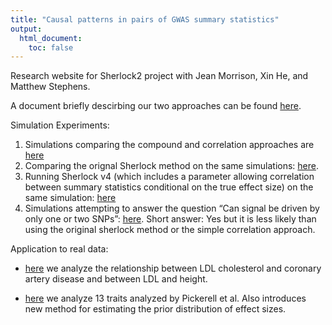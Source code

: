 ```yaml
---
title: "Causal patterns in pairs of GWAS summary statistics"
output:
  html_document:
    toc: false
---
```


Research website for Sherlock2 project with Jean Morrison, Xin He, and Matthew Stephens. 

A document briefly descirbing our two approaches can be found [here](sherlock2_compound_and_correlation.pdf).


Simulation Experiments:

1. Simulations comparing the compound and correlation approaches are [here](compare_approaches.html)
2. Comparing the orignal Sherlock method on the same simulations: [here](sherlock1.html).
3. Running Sherlock v4 (which includes a parameter allowing correlation between summary statistics conditional on the true effect size) on the same simulation: [here](simulations_v4.html)
4. Simulations attempting to answer the question "Can signal be driven by only one or two SNPs": [here](sims_numtop.html). Short answer: Yes but it is less likely than using the original sherlock method or the simple correlation approach.
  
Application to real data: 

+ [here](cad_ldl.html) we analyze the relationship between LDL cholesterol and coronary artery disease and between LDL and height.

+ [here](gwas_ss.html) we analyze 13 traits analyzed by Pickerell et al. Also introduces new method for estimating the prior distribution of effect sizes.
